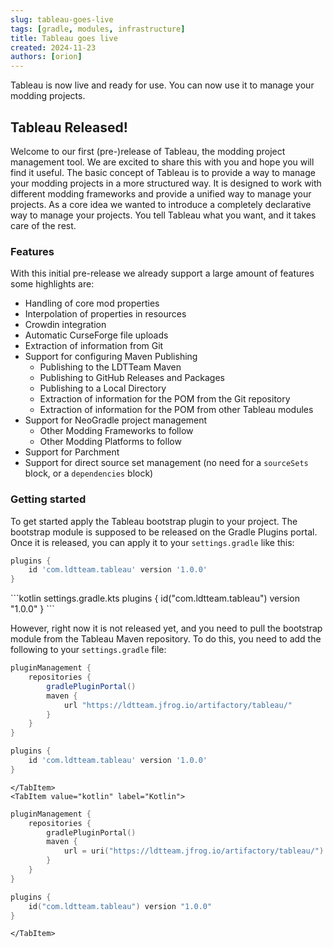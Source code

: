 ```yaml
---
slug: tableau-goes-live
tags: [gradle, modules, infrastructure]
title: Tableau goes live
created: 2024-11-23
authors: [orion]
---
```



Tableau is now live and ready for use. You can now use it to manage your modding projects.

## Tableau Released!

Welcome to our first (pre-)release of Tableau, the modding project management tool. We are excited to share this with you and hope you will find it useful.
The basic concept of Tableau is to provide a way to manage your modding projects in a more structured way. It is designed to work with different modding frameworks and provide a unified way to manage your projects.
As a core idea we wanted to introduce a completely declarative way to manage your projects. You tell Tableau what you want, and it takes care of the rest.

<!-- truncate -->

### Features

With this initial pre-release we already support a large amount of features some highlights are:
- Handling of core mod properties
- Interpolation of properties in resources
- Crowdin integration
- Automatic CurseForge file uploads
- Extraction of information from Git
- Support for configuring Maven Publishing
    - Publishing to the LDTTeam Maven
    - Publishing to GitHub Releases and Packages
    - Publishing to a Local Directory
    - Extraction of information for the POM from the Git repository
    - Extraction of information for the POM from other Tableau modules
- Support for NeoGradle project management
    - Other Modding Frameworks to follow
    - Other Modding Platforms to follow
- Support for Parchment
- Support for direct source set management (no need for a `sourceSets` block, or a `dependencies` block)

### Getting started
To get started apply the Tableau bootstrap plugin to your project. The bootstrap module is supposed to be released on the Gradle Plugins portal. Once it is released, you can apply it to your `settings.gradle` like this:
<Tabs groupId="gradle-code">
<TabItem value="groovy" label="Groovy">
```groovy settings.gradle
plugins {
    id 'com.ldtteam.tableau' version '1.0.0'
}
```
</TabItem>
<TabItem value="kotlin" label="Kotlin">
```kotlin settings.gradle.kts
plugins {
    id("com.ldtteam.tableau") version "1.0.0"
}
```
</TabItem>
</Tabs>

However, right now it is not released yet, and you need to pull the bootstrap module from the Tableau Maven repository. To do this, you need to add the following to your `settings.gradle` file:
<Tabs groupId="gradle-code">
    <TabItem value="groovy" label="Groovy">
```groovy settings.gradle
pluginManagement {
    repositories {
        gradlePluginPortal()
        maven {
            url "https://ldtteam.jfrog.io/artifactory/tableau/"
        }
    }
}

plugins {
    id 'com.ldtteam.tableau' version '1.0.0'
}
```
    </TabItem>
    <TabItem value="kotlin" label="Kotlin">
```kotlin settings.gradle.kts
pluginManagement {
    repositories {
        gradlePluginPortal()
        maven {
            url = uri("https://ldtteam.jfrog.io/artifactory/tableau/")
        }
    }
}

plugins {
    id("com.ldtteam.tableau") version "1.0.0"
}
```
    </TabItem>
</Tabs>